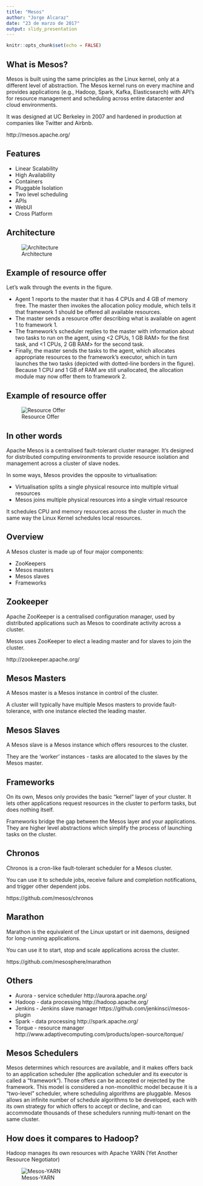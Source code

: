 ```yaml
---
title: "Mesos"
author: "Jorge Alcaraz"
date: "23 de marzo de 2017"
output: slidy_presentation
---
```


```r
knitr::opts_chunk$set(echo = FALSE)
```

## What is Mesos?

Mesos is built using the same principles as the Linux kernel, only at a different level of abstraction. The Mesos
kernel runs on every machine and provides applications (e.g., Hadoop, Spark, Kafka, Elasticsearch) with API’s for
resource management and scheduling across entire datacenter and cloud environments.

It was designed at UC Berkeley in 2007 and hardened in production at companies like Twitter and Airbnb.

http://mesos.apache.org/

## Features

- Linear Scalability
- High Availability
- Containers
- Pluggable Isolation
- Two level scheduling
- APIs
- WebUI
- Cross Platform

## Architecture

![Architecture](images/architecture3.jpg)

## Example of resource offer

Let’s walk through the events in the figure.

* Agent 1 reports to the master that it has 4 CPUs and 4 GB of memory free. The master then invokes the allocation policy module, which tells it that framework 1 should be offered all available resources.
* The master sends a resource offer describing what is available on agent 1 to framework 1.
* The framework’s scheduler replies to the master with information about two tasks to run on the agent, using <2 CPUs, 1 GB RAM> for the first task, and <1 CPUs, 2 GB RAM> for the second task.
* Finally, the master sends the tasks to the agent, which allocates appropriate resources to the framework’s executor, which in turn launches the two tasks (depicted with dotted-line borders in the figure). Because 1 CPU and 1 GB of RAM are still unallocated, the allocation module may now offer them to framework 2.


## Example of resource offer

![Resource Offer](images/architecture-example.jpg)

## In other words

Apache Mesos is a centralised fault-tolerant cluster manager. It’s designed for distributed computing environments to provide resource isolation and management across a cluster of slave nodes.

In some ways, Mesos provides the opposite to virtualisation:

* Virtualisation splits a single physical resource into multiple virtual resources
* Mesos joins multiple physical resources into a single virtual resource

It schedules CPU and memory resources across the cluster in much the same way the Linux Kernel schedules local resources.


## Overview

A Mesos cluster is made up of four major components:

* ZooKeepers
* Mesos masters
* Mesos slaves
* Frameworks

## Zookeeper

Apache ZooKeeper is a centralised configuration manager, used by distributed applications such as Mesos to coordinate activity across a cluster.

Mesos uses ZooKeeper to elect a leading master and for slaves to join the cluster.

http://zookeeper.apache.org/

## Mesos Masters

A Mesos master is a Mesos instance in control of the cluster.

A cluster will typically have multiple Mesos masters to provide fault-tolerance, with one instance elected the leading master.

## Mesos Slaves

A Mesos slave is a Mesos instance which offers resources to the cluster.

They are the ‘worker’ instances - tasks are allocated to the slaves by the Mesos master.

## Frameworks

On its own, Mesos only provides the basic “kernel” layer of your cluster. It lets other applications request resources in the cluster to perform tasks, but does nothing itself.

Frameworks bridge the gap between the Mesos layer and your applications. They are higher level abstractions which simplify the process of launching tasks on the cluster.

## Chronos

Chronos is a cron-like fault-tolerant scheduler for a Mesos cluster.

You can use it to schedule jobs, receive failure and completion notifications, and trigger other dependent jobs.

https://github.com/mesos/chronos

## Marathon

Marathon is the equivalent of the Linux upstart or init daemons, designed for long-running applications.

You can use it to start, stop and scale applications across the cluster.

https://github.com/mesosphere/marathon

## Others


* Aurora - service scheduler http://aurora.apache.org/
* Hadoop - data processing http://hadoop.apache.org/
* Jenkins - Jenkins slave manager https://github.com/jenkinsci/mesos-plugin
* Spark - data processing http://spark.apache.org/
* Torque - resource manager http://www.adaptivecomputing.com/products/open-source/torque/

## Mesos Schedulers

Mesos determines which resources are available, and it makes offers back to an application scheduler (the application scheduler and its executor is called a “framework”). Those offers can be accepted or rejected by the framework. This model is considered a non-monolithic model because it is a “two-level” scheduler, where scheduling algorithms are pluggable. Mesos allows an infinite number of schedule algorithms to be developed, each with its own strategy for which offers to accept or decline, and can accommodate thousands of these schedulers running multi-tenant on the same cluster.

## How does it compares to Hadoop?

Hadoop manages its own resources with Apache YARN (Yet Another Resource Negotiator)

![Mesos-YARN](images/mesos-yarn.jpg)


